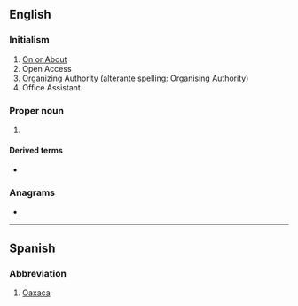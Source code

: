 {{also|oa|.o'a|oa'|óa|ōa|o.a.|o. Ä.}}
==English==

===Initialism===
{{rfc-header|Initialism}}
{{head|en|initialism}}

# [[on or about|On or About]]
# Open Access
# Organizing Authority (alterante spelling: Organising Authority)
# Office Assistant

===Proper noun===
{{en-proper noun}}

# {{lb|en|scouting}} {{w|Order of the Arrow}}

====Derived terms====
* {{l|en|OAer}}

===Anagrams===
* {{anagrams|en|AO|Ao|a.o.|ao}}

----

==Spanish==

===Abbreviation===
{{rfc-header|Abbreviation}}
{{head|es|abbreviation}}

# [[Oaxaca]] {{gloss|Mexican state}}